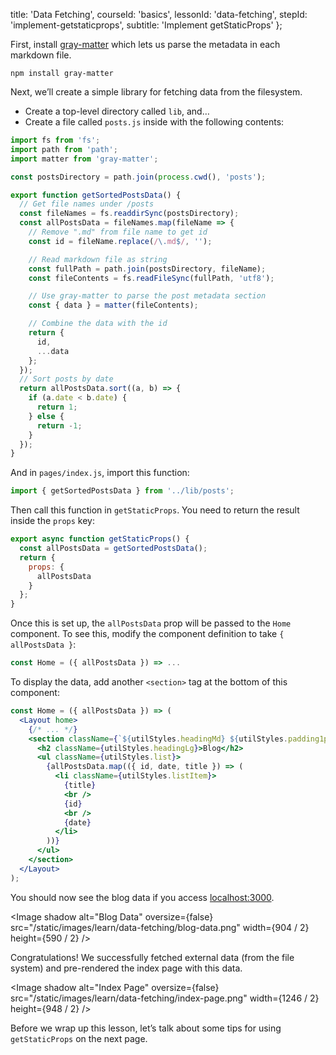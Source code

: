 
  title: 'Data Fetching',
  courseId: 'basics',
  lessonId: 'data-fetching',
  stepId: 'implement-getstaticprops',
  subtitle: 'Implement getStaticProps'
};

First, install [gray-matter](https://github.com/jonschlinkert/gray-matter) which lets us parse the metadata in each markdown file.

```
npm install gray-matter
```

Next, we’ll create a simple library for fetching data from the filesystem.

- Create a top-level directory called `lib`, and…
- Create a file called `posts.js` inside with the following contents:

```js
import fs from 'fs';
import path from 'path';
import matter from 'gray-matter';

const postsDirectory = path.join(process.cwd(), 'posts');

export function getSortedPostsData() {
  // Get file names under /posts
  const fileNames = fs.readdirSync(postsDirectory);
  const allPostsData = fileNames.map(fileName => {
    // Remove ".md" from file name to get id
    const id = fileName.replace(/\.md$/, '');

    // Read markdown file as string
    const fullPath = path.join(postsDirectory, fileName);
    const fileContents = fs.readFileSync(fullPath, 'utf8');

    // Use gray-matter to parse the post metadata section
    const { data } = matter(fileContents);

    // Combine the data with the id
    return {
      id,
      ...data
    };
  });
  // Sort posts by date
  return allPostsData.sort((a, b) => {
    if (a.date < b.date) {
      return 1;
    } else {
      return -1;
    }
  });
}
```

And in `pages/index.js`, import this function:

```js
import { getSortedPostsData } from '../lib/posts';
```

Then call this function in `getStaticProps`. You need to return the result inside the `props` key:

```js
export async function getStaticProps() {
  const allPostsData = getSortedPostsData();
  return {
    props: {
      allPostsData
    }
  };
}
```

Once this is set up, the `allPostsData` prop will be passed to the `Home` component. To see this, modify the component definition to take `{ allPostsData }`:

```jsx
const Home = ({ allPostsData }) => ...
```

To display the data, add another `<section>` tag at the bottom of this component:

```jsx
const Home = ({ allPostsData }) => (
  <Layout home>
    {/* ... */}
    <section className={`${utilStyles.headingMd} ${utilStyles.padding1px}`}>
      <h2 className={utilStyles.headingLg}>Blog</h2>
      <ul className={utilStyles.list}>
        {allPostsData.map(({ id, date, title }) => (
          <li className={utilStyles.listItem}>
            {title}
            <br />
            {id}
            <br />
            {date}
          </li>
        ))}
      </ul>
    </section>
  </Layout>
);
```

You should now see the blog data if you access [localhost:3000](http://localhost:3000).

<Image
  shadow
  alt="Blog Data"
  oversize={false}
  src="/static/images/learn/data-fetching/blog-data.png"
  width={904 / 2}
  height={590 / 2}
/>

Congratulations! We successfully fetched external data (from the file system) and pre-rendered the index page with this data.

<Image
  shadow
  alt="Index Page"
  oversize={false}
  src="/static/images/learn/data-fetching/index-page.png"
  width={1246 / 2}
  height={948 / 2}
/>

Before we wrap up this lesson, let’s talk about some tips for using `getStaticProps` on the next page.

